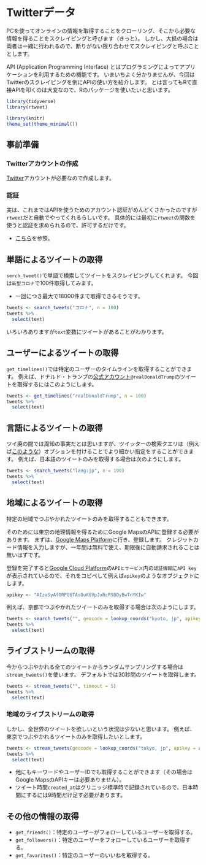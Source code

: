 # Twitterデータ {#twitter-data}

PCを使ってオンラインの情報を取得することをクローリング、そこから必要な情報を得ることをスクレイピングと呼びます（きっと）。
しかし、大抵の場合は両者は一緒に行われるので、断りがない限り合わせてスクレイピングと呼ぶこととします。

API (Application Programming Interface) とはプログラミングによってアプリケーションを利用するための機能です。
いまいちよく分かりませんが、今回はTwitterのスクレイピングを例にAPIの使い方を紹介します。
とは言ってもRで直接APIを叩くのは大変なので、Rのパッケージを使いたいと思います。

```r
library(tidyverse)
library(rtweet)
```

```r
library(knitr)
theme_set(theme_minimal())
```

## 事前準備

### Twitterアカウントの作成

[Twitter](https://twitter.com/)アカウントが必要なので作成します。

### 認証

実は、これまではAPIを使うためのアカウント認証がめんどくさかったのですが`rtweet`だと自動でやってくれるらしいです。
具体的には最初に`rtweet`の関数を使うと認証を求められるので、許可するだけです。

- [こちら](https://notchained.hatenablog.com/entry/2018/02/09/143304)を参照。

## 単語によるツイートの取得

`serch_tweet()`で単語で検索してツイートをスクレイピングしてくれます。
今回は`新型コロナ`で100件取得してみます。

- 一回につき最大で18000件まで取得できるそうです。

```r
tweets <- search_tweets("コロナ", n = 100)
tweets %>% 
  select(text)
```

いろいろありますが`text`変数にツイートがあることがわかります。

## ユーザーによるツイートの取得

`get_timelines()`では特定のユーザーのタイムラインを取得することができます。
例えば、ドナルド・トランプの[公式アカウント](https://twitter.com/realdonaldtrump)`@realDonaldTrump`のツイートを取得するにはこのようにします。

```r
tweets <- get_timelines("realDonaldTrump", n = 100)
tweets %>% 
  select(text)
```

## 言語によるツイートの取得

ツイ廃の間では周知の事実だとは思いますが、ツイッターの検索クエリは（例えば[このような](https://www.howtonote.jp/twitter/search/index2.html)）オプションを付けることでより細かい指定をすることができます。
例えば、日本語のツイートのみを取得する場合は次のようにします。

```r
tweets <- search_tweets("lang:jp", n = 100)
tweets %>% 
  select(text)
```

## 地域によるツイートの取得

特定の地域でつぶやかれたツイートのみを取得することもできます。

そのためには東京の地理情報を得るためにGoogle MapsのAPIに登録する必要があります。
まずは、[Google Maps Platform](https://cloud.google.com/maps-platform/)に行き、登録します。
クレジットカード情報を入力しますが、一年間は無料で使え、期限後に自動請求されることは無いはずです。

登録を完了すると[Google Cloud Platform](https://console.cloud.google.com)の`APIとサービス`内の`認証情報`に`API key`が表示されているので、それをコピペして例えば`apikey`のようなオブジェクトにします。

```r
apikey <- "AIzaSyAfORPG6TAsOuK6VpJxRcRSBDyBwTnYKIw"
```

例えば、京都でつぶやかれたツイートのみを取得する場合は次のようにします。

```r
tweets <- search_tweets("", geocode = lookup_coords("kyoto, jp", apikey = apikey), n = 100)
tweets %>% 
  select(text)
```

## ライブストリームの取得

今からつぶやかれる全てのツイートからランダムサンプリングする場合は`stream_tweets()`を使います。
デフォルトでは30秒間のツイートを取得します。

```r
tweets <- stream_tweets("", timeout = 5)
tweets %>% 
  select(text)
```

### 地域のライブストリームの取得

しかし、全世界のツイートを欲しいという状況は少ないと思います。
例えば、東京でつぶやかれるツイートのみを取得したいとします。

```r
tweets <- stream_tweets(geocode = lookup_coords("tokyo, jp", apikey = apikey), timeout = 5)
tweets %>% 
  select(text)
```

- 他にもキーワードやユーザーIDでも取得することができます（その場合はGoogle MapsのAPIキーは必要ありません）。
- ツイート時間`created_at`はグリニッジ標準時で記録されているので、日本時間にするには9時間だけ足す必要があります。

## その他の情報の取得

- `get_friends()`：特定のユーザーがフォローしているユーザーを取得する。
- `get_followers()`：特定のユーザーをフォローしているユーザーを取得する。
- `get_favarites()`：特定のユーザーのいいねを取得する。